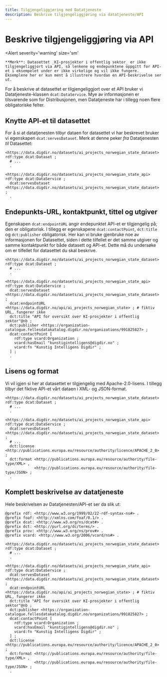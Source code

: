 ```yaml
---
title: Tilgjengeliggjøring med Datatjeneste
description: Beskrive tilgjengeliggjøring via datatjeneste/API
---
```


# Beskrive tilgjengeliggjøring via API

<Alert
    severity='warning'
    size='sm'
>
    **Merk**: Datasettet _KI-prosjekter i offentlig sektor_ er ikke tilgjengeliggjort via API, så lenkene og endepunktene oppgitt for API-et i eksempelet under er ikke virkelige og vil ikke fungere.
    Eksemplene her er kun ment å illustrere hvordan en API-beskrivelse ser ut.
</Alert>

For å beskrive at datasettet er tilgjengeliggjort over et API bruker vi Datatjeneste-klassen `dcat:DataService`.
Mye av informasjonen er tilsvarende som for Distribusjonen, men Datatjeneste har i tillegg noen flere obligatoriske felter.

## Knytte API-et til datasettet
For å si at datatjenesten tilbyr dataen for datasettet vi har beskrevet bruker vi egenskapen `dcat:servesDataset`. Merk at denne peker _fra_ Datatjenesten _til_ Datasettet:

```turtle
<https://data.digdir.no/datasets/ai_projects_norwegian_state_dataset> rdf:type dcat:Dataset ;
  # ...
  .

<https://data.digdir.no/datasets/ai_projects_norwegian_state_api> rdf:type dcat:DataService ;
  dcat:servesDataset <https://data.digdir.no/datasets/ai_projects_norwegian_state_dataset> ;
  .
```

## Endepunkts-URL, kontaktpunkt, tittel og utgiver

Egenskapen `dcat:endpointURL` angir endepunktet API-et er tilgjengelig på; den er obligatorisk. I tillegg er egenskapene `dcat:contactPoint`, `dct:title` og `dct:publisher` obligatorisk.
Her kan vi bruke gjenbruke noe av informasjonen for Datasettet, siden i dette tilfellet er det samme utgiver og samme kontaktpunkt for både datasett og API-et.
Dette må du undersøke om er tilfellet for datasettet du skal beskrive.

```turtle
<https://data.digdir.no/datasets/ai_projects_norwegian_state_dataset> rdf:type dcat:Dataset ;
  # ...
  .

<https://data.digdir.no/datasets/ai_projects_norwegian_state_api> rdf:type dcat:DataService ;
  dcat:servesDataset <https://data.digdir.no/datasets/ai_projects_norwegian_state_dataset> ;
  dcat:endpointURL <https://data.digdir.no/api/ai_projects_norwegian_state> ; # fiktiv URL, fungerer ikke
  dct:title "API for oversikt over KI-prosjekter i offentlig sektor"@nb ;
  dct:publisher <https://organization-catalogue.fellesdatakatalog.digdir.no/organizations/991825827> ;
  dcat:contactPoint [
    rdf:type vcard:Organization ;
    vcard:hasEmail "kunstigintelligens@digdir.no" ;
    vcard:fn "Kunstig Intelligens Digdir" ;
  ] ;
  .
```

## Lisens og format

Vi vil igjen si her at datasettet er tilgjengelig med Apache-2.0-lisens. I tillegg tilbyr det fiktive API-et vårt dataen i XML- og JSON-format.

```turtle
<https://data.digdir.no/datasets/ai_projects_norwegian_state_dataset> rdf:type dcat:Dataset ;
  # ...
  .

<https://data.digdir.no/datasets/ai_projects_norwegian_state_api> rdf:type dcat:DataService ;
  dcat:servesDataset <https://data.digdir.no/datasets/ai_projects_norwegian_state_dataset> ;
  # ...
  dct:license <http://publications.europa.eu/resource/authority/licence/APACHE_2_0> ;
  dct:format <http://publications.europa.eu/resource/authority/file-type/XML> ,
             <http://publications.europa.eu/resource/authority/file-type/JSON> ;
  .
```

## Komplett beskrivelse av datatjeneste

Hele beskrivelsen av Datatjenesten/API-et ser da slik ut:

```turtle
@prefix rdf: <http://www.w3.org/1999/02/22-rdf-syntax-ns#> .
@prefix foaf: <http://xmlns.com/foaf/0.1/> .
@prefix dcat: <http://www.w3.org/ns/dcat#> .
@prefix dct: <http://purl.org/dc/terms/> .
@prefix prov: <http://www.w3.org/ns/prov#> .
@prefix vcard: <http://www.w3.org/2006/vcard/ns#> .

<https://data.digdir.no/datasets/ai_projects_norwegian_state_dataset> rdf:type dcat:Dataset ;
  # ...
  .

<https://data.digdir.no/datasets/ai_projects_norwegian_state_api> rdf:type dcat:DataService ;
  dcat:servesDataset <https://data.digdir.no/datasets/ai_projects_norwegian_state_dataset> ;
  dcat:endpointURL <https://data.digdir.no/api/ai_projects_norwegian_state> ; # fiktiv URL, fungerer ikke
  dct:title "API for oversikt over KI-prosjekter i offentlig sektor"@nb ;
  dct:publisher <https://organization-catalogue.fellesdatakatalog.digdir.no/organizations/991825827> ;
  dcat:contactPoint [
    rdf:type vcard:Organization ;
    vcard:hasEmail "kunstigintelligens@digdir.no" ;
    vcard:fn "Kunstig Intelligens Digdir" ;
  ] ;
  dct:license <http://publications.europa.eu/resource/authority/licence/APACHE_2_0> ;
  dct:format <http://publications.europa.eu/resource/authority/file-type/XML> ,
             <http://publications.europa.eu/resource/authority/file-type/JSON> ;
  .
```

